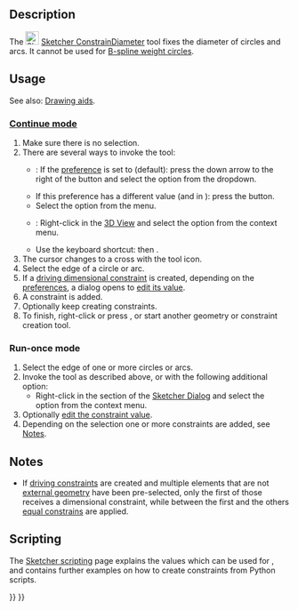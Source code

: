 <languages/>
<translate>

<!--T:7-->
{{Docnav
|[[Sketcher_ConstrainRadius|Radius Dimension]]
|[[Sketcher_ConstrainAngle|Angle Dimension]]
|[[Sketcher_Workbench|Sketcher]]
|IconL=Sketcher_ConstrainRadius.svg
|IconR=Sketcher_ConstrainAngle.svg
|IconC=Workbench_Sketcher.svg
}}

<!--T:1-->
{{GuiCommand
|Name=Sketcher ConstrainDiameter
|MenuLocation=Sketch → Constraints → Diameter Dimension
|Workbenches=[[Sketcher_Workbench|Sketcher]]
|Shortcut={{KEY|K}} {{KEY|O}}
|Version=0.18
|SeeAlso=[[Sketcher_ConstrainRadiam|Sketcher ConstrainRadiam]], [[Sketcher_ConstrainRadius|Sketcher ConstrainRadius]]
}}

==Description== <!--T:2-->

<!--T:6-->
The [[Image:Sketcher_ConstrainDiameter.svg|24px]] [[Sketcher_ConstrainDiameter|Sketcher ConstrainDiameter]] tool fixes the diameter of circles and arcs. It cannot be used for [[Sketcher_CreateBSpline#Notes|B-spline weight circles]].

==Usage== <!--T:3-->

<!--T:11-->
See also: [[Sketcher_Workbench#Drawing_aids|Drawing aids]].

===[[Sketcher_Workbench#Continue_modes|Continue mode]]=== <!--T:12-->

<!--T:4-->
# Make sure there is no selection.
# There are several ways to invoke the tool:
#* {{Version|1.0}}: If the {{MenuCommand|Dimensioning constraints}} [[Sketcher_Preferences#General|preference]] is set to {{Value|Single tool}} (default): press the down arrow to the right of the {{Button|[[Image:Sketcher_Dimension.svg||x16px]][[Image:Toolbar_flyout_arrow.svg|x16px]]}} button and select the {{MenuCommand|[[Image:Sketcher_ConstrainDiameter.svg|16px]] Diameter Dimension}} option from the dropdown.
#* If this preference has a different value (and in {{VersionMinus|0.21}}): press the {{Button|[[Image:Sketcher_ConstrainDiameter.svg|16px]] [[Sketcher_ConstrainDiameter|Diameter Dimension]]}} button.
#* Select the {{MenuCommand|Sketch → Constraints → [[Image:Sketcher_ConstrainDiameter.svg|16px]] Diameter Dimension}} option from the menu.
#* {{Version|1.0}}: Right-click in the [[3D_View|3D View]] and select the {{MenuCommand|Dimension → [[Image:Sketcher_ConstrainDiameter.svg|16px]] Diameter Dimension}} option from the context menu.
#* Use the keyboard shortcut: {{KEY|K}} then {{KEY|O}}.
# The cursor changes to a cross with the tool icon.
# Select the edge of a circle or arc.
# If a [[Sketcher_ToggleDrivingConstraint|driving dimensional constraint]] is created, depending on the [[Sketcher_Preferences#Display|preferences]], a dialog opens to [[Sketcher_Workbench#Edit_constraints|edit its value]].
# A constraint is added.
# Optionally keep creating constraints.
# To finish, right-click or press {{KEY|Esc}}, or start another geometry or constraint creation tool.

===Run-once mode=== <!--T:13-->

<!--T:14-->
# Select the edge of one or more circles or arcs.
# Invoke the tool as described above, or with the following additional option:
#* Right-click in the {{MenuCommand|Elements}} section of the [[Sketcher_Dialog|Sketcher Dialog]] and select the {{MenuCommand|[[Image:Sketcher_ConstrainDiameter.svg|16px]] Diameter Dimension}} option from the context menu.
# Optionally [[Sketcher_Workbench#Edit_constraints|edit the constraint value]].
# Depending on the selection one or more constraints are added, see [[#Notes|Notes]].

==Notes== <!--T:15-->

<!--T:16-->
* If [[Sketcher_ToggleDrivingConstraint|driving constraints]] are created and multiple elements that are not [[Sketcher_External|external geometry]] have been pre-selected, only the first of those receives a dimensional constraint, while between the first and the others [[Sketcher_ConstrainEqual|equal constrains]] are applied.

== Scripting == <!--T:9-->

</translate>
{{Code|code=Sketch.addConstraint(Sketcher.Constraint('Diameter', ArcOrCircle, App.Units.Quantity('123.0 mm')))}}
<translate>

<!--T:10-->
The [[Sketcher_scripting|Sketcher scripting]] page explains the values which can be used for {{incode|ArcOrCircle}}, and contains further examples on how to create constraints from Python scripts.


<!--T:8-->
{{Docnav
|[[Sketcher_ConstrainRadius|Radius Dimension]]
|[[Sketcher_ConstrainAngle|Angle Dimension]]
|[[Sketcher_Workbench|Sketcher]]
|IconL=Sketcher_ConstrainRadius.svg
|IconR=Sketcher_ConstrainAngle.svg
|IconC=Workbench_Sketcher.svg
}}

</translate>
{{Sketcher_Tools_navi{{#translation:}}}}
{{Userdocnavi{{#translation:}}}}
